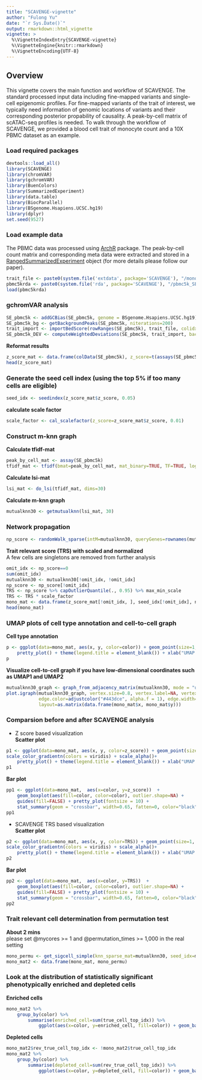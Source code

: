 ```yaml
---
title: "SCAVENGE-vignette"
author: "Fulong Yu"
date: "`r Sys.Date()`"
output: rmarkdown::html_vignette
vignette: >
  %\VignetteIndexEntry{SCAVENGE-vignette}
  %\VignetteEngine{knitr::rmarkdown}
  %\VignetteEncoding{UTF-8}
---
```

## Overview

This vignette covers the main function and workflow of SCAVENGE.
The standard processed input data including fine-mapped variants and single-cell epigenomic profiles. For fine-mapped variants of the trait of interest, we typically need information of genomic locations of variants and their corresponding posterior propability of causality. A peak-by-cell matrix of scATAC-seq profiles is needed. To walk through the workflow of SCAVENGE, we provided a blood cell trait of monocyte count and a 10X PBMC dataset as an example. 


### Load required packages

```r
devtools::load_all()
library(SCAVENGE)
library(chromVAR)
library(gchromVAR)
library(BuenColors)
library(SummarizedExperiment)
library(data.table)
library(BiocParallel)
library(BSgenome.Hsapiens.UCSC.hg19)
library(dplyr)
set.seed(9527)
```

### Load example data
The PBMC data was processed using [ArchR](https://www.archrproject.com/) package. The peak-by-cell count matrix and corresponding meta data were extracted and stored in a [RangedSummarizedExperiment](https://bioconductor.org/packages/3.7/bioc/vignettes/SummarizedExperiment/inst/doc/SummarizedExperiment.html) object (for more details please follow our paper).
```r
trait_file <- paste0(system.file('extdata', package='SCAVENGE'), "/mono.PP001.bed")
pbmc5krda <- paste0(system.file('rda', package='SCAVENGE'), "/pbmc5k_SE.rda")
load(pbmc5krda)
```

### gchromVAR analysis
```r
SE_pbmc5k <- addGCBias(SE_pbmc5k, genome = BSgenome.Hsapiens.UCSC.hg19)
SE_pbmc5k_bg <- getBackgroundPeaks(SE_pbmc5k, niterations=200)
trait_import <- importBedScore(rowRanges(SE_pbmc5k), trait_file, colidx=5)
SE_pbmc5k_DEV <- computeWeightedDeviations(SE_pbmc5k, trait_import, background_peaks = SE_pbmc5k_bg)
```

**Reformat results**
```r
z_score_mat <- data.frame(colData(SE_pbmc5k), z_score=t(assays(SE_pbmc5k_DEV)[["z"]]) %>% c)
head(z_score_mat)
```

### Generate the seed cell index (using the top 5% if too many cells are eligible)
```r
seed_idx <- seedindex(z_score_mat$z_score, 0.05)
```
**calculate scale factor**
```r
scale_factor <- cal_scalefactor(z_score=z_score_mat$z_score, 0.01)
```

### Construct m-knn graph
**Calculate tfidf-mat**
```r
peak_by_cell_mat <- assay(SE_pbmc5k)
tfidf_mat <- tfidf(bmat=peak_by_cell_mat, mat_binary=TRUE, TF=TRUE, log_TF=TRUE)
```
**Calculate lsi-mat**
```r
lsi_mat <- do_lsi(tfidf_mat, dims=30)
```
**Calculate m-knn graph**
```r
mutualknn30 <- getmutualknn(lsi_mat, 30)
```

### Network propagation  
```r
np_score <- randomWalk_sparse(intM=mutualknn30, queryGenes=rownames(mutualknn30)[seed_idx], gamma=0.05)
```
**Trait relevant score (TRS) with scaled and normalized**  
A few cells are singletons are removed from further analysis
```r
omit_idx <- np_score==0
sum(omit_idx)
mutualknn30 <- mutualknn30[!omit_idx, !omit_idx]
np_score <- np_score[!omit_idx]
TRS <- np_score %>% capOutlierQuantile(., 0.95) %>% max_min_scale
TRS <- TRS * scale_factor
mono_mat <- data.frame(z_score_mat[!omit_idx, ], seed_idx[!omit_idx], np_score, TRS)
head(mono_mat)
```

### UMAP plots of cell type annotation and cell-to-cell graph 
**Cell type annotation**
```r
p <- ggplot(data=mono_mat, aes(x, y, color=color)) + geom_point(size=1, na.rm = TRUE) + 
    pretty_plot() + theme(legend.title = element_blank()) + xlab("UMAP 1") + ylab("UMAP 2")
p
```

**Visualize cell-to-cell graph if you have low-dimensional coordinates such as UMAP1 and UMAP2**
```r
mutualknn30_graph <- graph_from_adjacency_matrix(mutualknn30, mode = "undirected", diag = F)
plot.igraph(mutualknn30_graph, vertex.size=0.8, vertex.label=NA, vertex.color=adjustcolor("#c7ce3d", alpha.f = 1), vertex.frame.color=NA, 
            edge.color=adjustcolor("#443dce", alpha.f = 1), edge.width=0.3, edge.curved=.5, 
            layout=as.matrix(data.frame(mono_mat$x, mono_mat$y)))
```

### Comparsion before and after SCAVENGE analysis  
- Z score based visualization   
**Scatter plot**
```r
p1 <- ggplot(data=mono_mat, aes(x, y, color=z_score)) + geom_point(size=1, na.rm = TRUE, alpha = 0.6) + 
scale_color_gradientn(colors = viridis) + scale_alpha()+
    pretty_plot() + theme(legend.title = element_blank()) + xlab("UMAP 1") + ylab("UMAP 2")
p1
```
**Bar plot**  
```r
pp1 <- ggplot(data=mono_mat,  aes(x=color, y=z_score))  +
    geom_boxplot(aes(fill=color, color=color), outlier.shape=NA) + 
    guides(fill=FALSE) + pretty_plot(fontsize = 10) +
    stat_summary(geom = "crossbar", width=0.65, fatten=0, color="black", fun.data = function(x){ return(c(y=median(x), ymin=median(x), ymax=median(x))) }) + theme(legend.position = "none")
pp1
```

- SCAVENGE TRS based visualization  
**Scatter plot**  
```r
p2 <- ggplot(data=mono_mat, aes(x, y, color=TRS)) + geom_point(size=1, na.rm = TRUE, alpha = 0.6) + 
scale_color_gradientn(colors = viridis) + scale_alpha()+
    pretty_plot() + theme(legend.title = element_blank()) + xlab("UMAP 1") + ylab("UMAP 2")
p2
```
**Bar plot**
```r
pp2 <- ggplot(data=mono_mat,  aes(x=color, y=TRS))  +
    geom_boxplot(aes(fill=color, color=color), outlier.shape=NA) + 
    guides(fill=FALSE) + pretty_plot(fontsize = 10) +
    stat_summary(geom = "crossbar", width=0.65, fatten=0, color="black", fun.data = function(x){ return(c(y=median(x), ymin=median(x), ymax=median(x))) }) + theme(legend.position = "none")
pp2
```

### Trait relevant cell determination from permutation test 
**About 2 mins**  
please set @mycores >= 1 and @permutation_times >= 1,000 in the real setting
```r
mono_permu <- get_sigcell_simple(knn_sparse_mat=mutualknn30, seed_idx=mono_mat$seed_idx, topseed_npscore=mono_mat$np_score, permutation_times=200, true_cell_significance=0.05, rda_output=F, mycores=4, rw_gamma=0.05)
mono_mat2 <- data.frame(mono_mat, mono_permu)
```

### Look at the distribution of statistically significant phenotypically enriched and depleted cells
**Enriched cells**
```r
mono_mat2 %>%
    group_by(color) %>% 
        summarise(enriched_cell=sum(true_cell_top_idx)) %>% 
            ggplot(aes(x=color, y=enriched_cell, fill=color)) + geom_bar(stat="identity") + theme_classic()
```

**Depleted cells**
```r
mono_mat2$rev_true_cell_top_idx <- !mono_mat2$true_cell_top_idx
mono_mat2 %>%
    group_by(color) %>% 
        summarise(depleted_cell=sum(rev_true_cell_top_idx)) %>% 
            ggplot(aes(x=color, y=depleted_cell, fill=color)) + geom_bar(stat="identity") + theme_classic()
```
